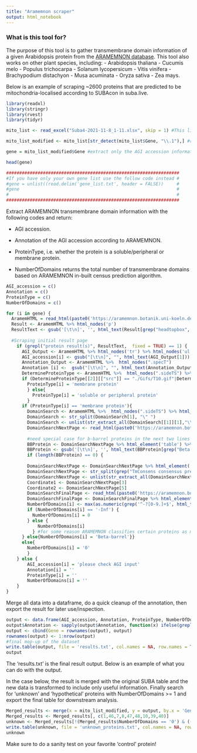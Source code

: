 ---
title: "Aramemnon scraper"
output: html_notebook
---

### What is this tool for?

The purpose of this tool is to gather transmembrane domain information of a given Arabidopsis protein from the [ARAMEMNON database](https://aramemnon.botanik.uni-koeln.de/). This tool also works on other plant species, including:
- Arabidopsis thaliana
- Cucumis melo
- Populus trichocarpa
- Solanum lycopersicum
- Vitis vinifera
- Brachypodium distachyon
- Musa acuminata
- Oryza sativa
- Zea mays.

Below is an example of scraping \~2600 proteins that are predicted to be mitochondria-localised according to SUBAcon in suba.live.

```{r}
library(readxl)
library(stringr)
library(rvest)
library(tidyr)
```

```{r}
mito_list <- read_excel("Suba4-2021-11-8_1-11.xlsx", skip = 1) #This list comes from the export of a Suba.live search, including only AGI accessions with the highest SUBAcon score for 'mitochondria' and not other organelles/localisations

mito_list_modified <- mito_list[str_detect(mito_list$Gene, "\\.1"),] #remove splice variants from search, i.e. AGI Accessions with .2, .3, .4  etc. They are either duplicated entry or lower abundant variants vs main protein

gene = mito_list_modified$Gene #extract only the AGI accession information. The list will then be used for querying against ARAMEMNON

head(gene)

##################################################################
#If you have only your own gene list use the follow code instead #
#gene = unlist((read.delim('gene_list.txt', header = FALSE))     #
#gene                                                            #
#                                                                #
##################################################################

```

Extract ARAMEMNON transmembrane domain information with the following codes and return:

-   AGI accession.

-   Annotation of the AGI accession according to ARAMEMNON.

-   ProteinType, i.e. whether the protein is a soluble/peripheral or membrane protein.

-   NumberOfDomains returns the total number of transmembrane domains based on ARAMEMNON in-built census prediction algorithm.

```{r}
AGI_accession = c()
Annotation = c()
ProteinType = c()
NumberOfDomains = c()

for (i in gene) {
  AramemHTML = read_html(paste0('https://aramemnon.botanik.uni-koeln.de/seq_view.ep?search=',i))
  Result <- AramemHTML %>% html_nodes('p')
  ResultText <- gsub('[\t\n]', '', html_text(Result[grep("headtopbox", Result)]))
  
  #Scraping initial result page
    if (grepl("protein result(s)", ResultText,  fixed = TRUE) == 1) {
      AGI_Output <- AramemHTML %>% html_nodes('tr') %>% html_nodes('ul') %>% html_nodes('span')
      AGI_accession[i] <- gsub("[\t\n]", "", html_text(AGI_Output[1]))
      Annotation_Output <- AramemHTML %>%  html_nodes(".specT")
      Annotation [i] <-  gsub("[\t\n]", "", html_text(Annotation_Output[1]))
      DetermineProteinType <- AramemHTML %>%  html_nodes(".sideTS") %>%  html_children() %>%  html_children() %>% html_attrs()
      if (DetermineProteinType[[2]][["src"]] == "./Gifs/T10.gif"|DetermineProteinType[[2]][["src"]] == "./Gifs/T01.gif"){
        ProteinType[i] = 'membrane protein'
        } else{
          ProteinType[i] = 'soluble or peripheral protein'
        }
      if (ProteinType[i] == 'membrane protein'){
        DomainSearch <- AramemHTML %>%  html_nodes(".sideTS") %>% html_element("a") %>% html_attr("href")
        DomainSearch <- str_split(DomainSearch[1], "\" ")
        DomainSearch <- unlist(str_extract_all(DomainSearch[[1]][1],"\\(?[0-9]+\\)?"))
        DomainSearchNextPage <- read_html(paste0('https://aramemnon.botanik.uni-koeln.de/tm_sub.ep?GeneID=', DomainSearch[1], '&ModelID=0'))
        
        #need special case for b-barrel proteins in the next two lines
        BBProtein <- DomainSearchNextPage %>% html_element('table') %>% html_nodes("div")
        BBProtein <- gsub('[\t\n]', '', html_text(BBProtein[grep("Beta barrel TM protein predictions", BBProtein)]))
        if (length(BBProtein) == 0) {
        
        DomainSearchNextPage <- DomainSearchNextPage %>% html_element('table') %>% html_nodes(xpath = '//*[@id="map0"]/area')
        DomainSearchNextPage <- str_split(grep("TmConsens consensus prediction", DomainSearchNextPage, value = TRUE), "\" ")
        DomainSearchNextPage <- unlist(str_extract_all(DomainSearchNextPage[[1]][5],"\\(?[0-9]+\\)?"))
        Coordinate1 <- DomainSearchNextPage[3]
        Coordinate2 <- DomainSearchNextPage[5]
        DomainSearchFinalPage <- read_html(paste0('https://aramemnon.botanik.uni-koeln.de/tm_sub2.ep?GeneID=', DomainSearch[1], '&ModelID=', Coordinate1, '&MethodID=', Coordinate2))
        DomainSearchFinalPage <- DomainSearchFinalPage %>% html_element('table') %>% html_nodes(".sideT")
        NumberOfDomains[i] <- max(as.numeric(grep('^-?[0-9.]+$', html_text(DomainSearchFinalPage), val = T)))
        if (NumberOfDomains[i] == '-Inf') {
          NumberOfDomains[i] = 0
        } else {
            NumberOfDomains[i]
          } #for some reason ARAMEMNON classifies certain proteins as membrane proteins without a predicted transmembrane domain. Each of these proteins have a '-INF' value because there is no membrane domain table in the last HTML link. This step converts all '-INF' values to 0. 
      } else{NumberOfDomains[i] = 'Beta-barrel'}}
      else{
        NumberOfDomains[i] = '0'
        }
    } else {
        AGI_accession[i] = 'please check AGI input'
        Annotation[i] = ''
        ProteinType[i] = ''
        NumberOfDomains[i] = ''
    }
}
```

Merge all data into a dataframe, do a quick cleanup of the annotation, then export the result for later use/inspection.

```{r}
output <- data.frame(AGI_accession, Annotation, ProteinType, NumberOfDomains)
output$Annotation <- sapply(output$Annotation, function(x) ifelse(grepl('\\s{2}', x)==TRUE, substr(x, 1, str_locate(x, "\\s{2}")[1, 'start']-1), x))
output <- cbind(Gene = rownames(output), output)
rownames(output) <- 1:nrow(output)
#final mop-up of the dataset
write.table(output, file = 'results.txt', col.names = NA, row.names = TRUE, sep = "\t")
output
```

The 'results.txt' is the final result output. Below is an example of what you can do with the output.

In the case below, the result is merged with the original SUBA table and the new data is transformed to include only useful information. Finally search for 'unknown' and 'hypothetical' proteins with NumberOfDomains \>= 1 and export the final table for downstream analysis.

```{r}
Merged_results <- merge(x = mito_list_modified, y = output, by.x = 'Gene', by.y = 'Gene')
Merged_results <- Merged_results[, c(1,46,7,8,47,48,10,39,40)]
unknown <- Merged_results[!(Merged_results$NumberOfDomains == '0') & ((grepl("unknown", Merged_results$Annotation, ignore.case = TRUE)|(grepl("hypothetical", Merged_results$Annotation, ignore.case = TRUE)))),]
write.table(unknown, file = 'unknown_proteins.txt', col.names = NA, row.names = TRUE, sep = "\t")
unknown
```

Make sure to do a sanity test on your favorite 'control' protein!
